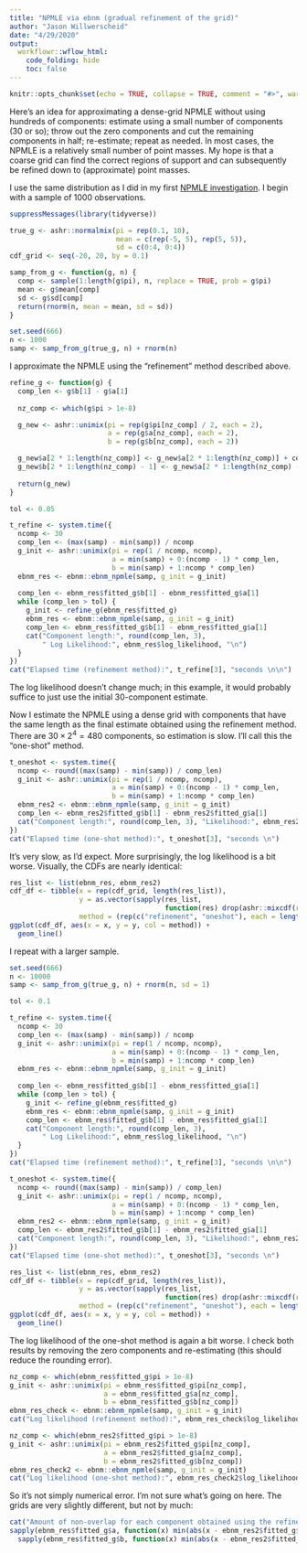 ```yaml
---
title: "NPMLE via ebnm (gradual refinement of the grid)"
author: "Jason Willwerscheid"
date: "4/29/2020"
output:
  workflowr::wflow_html:
    code_folding: hide
    toc: false
---
```


```r
knitr::opts_chunk$set(echo = TRUE, collapse = TRUE, comment = "#>", warning = TRUE)
```

Here's an idea for approximating a dense-grid NPMLE without using hundreds of components: estimate using a small number of components (30 or so); throw out the zero components and cut the remaining components in half; re-estimate; repeat as needed. In most cases, the NPMLE is a relatively small number of point masses. My hope is that a coarse grid can find the correct regions of support and can subsequently be refined down to (approximate) point masses.

I use the same distribution as I did in my first [NPMLE investigation](ebnm_npmle.Rmd). I begin with a sample of 1000 observations.

```r
suppressMessages(library(tidyverse))

true_g <- ashr::normalmix(pi = rep(0.1, 10),
                          mean = c(rep(-5, 5), rep(5, 5)),
                          sd = c(0:4, 0:4))
cdf_grid <- seq(-20, 20, by = 0.1)

samp_from_g <- function(g, n) {
  comp <- sample(1:length(g$pi), n, replace = TRUE, prob = g$pi)
  mean <- g$mean[comp]
  sd <- g$sd[comp]
  return(rnorm(n, mean = mean, sd = sd))
}

set.seed(666)
n <- 1000
samp <- samp_from_g(true_g, n) + rnorm(n)
```

I approximate the NPMLE using the "refinement" method described above.

```r
refine_g <- function(g) {
  comp_len <- g$b[1] - g$a[1]
  
  nz_comp <- which(g$pi > 1e-8)

  g_new <- ashr::unimix(pi = rep(g$pi[nz_comp] / 2, each = 2),
                        a = rep(g$a[nz_comp], each = 2),
                        b = rep(g$b[nz_comp], each = 2))

  g_new$a[2 * 1:length(nz_comp)] <- g_new$a[2 * 1:length(nz_comp)] + comp_len / 2
  g_new$b[2 * 1:length(nz_comp) - 1] <- g_new$a[2 * 1:length(nz_comp) - 1] + comp_len / 2
  
  return(g_new)
}

tol <- 0.05

t_refine <- system.time({
  ncomp <- 30
  comp_len <- (max(samp) - min(samp)) / ncomp
  g_init <- ashr::unimix(pi = rep(1 / ncomp, ncomp),
                         a = min(samp) + 0:(ncomp - 1) * comp_len,
                         b = min(samp) + 1:ncomp * comp_len)
  ebnm_res <- ebnm::ebnm_npmle(samp, g_init = g_init)
  
  comp_len <- ebnm_res$fitted_g$b[1] - ebnm_res$fitted_g$a[1]
  while (comp_len > tol) {
    g_init <- refine_g(ebnm_res$fitted_g)
    ebnm_res <- ebnm::ebnm_npmle(samp, g_init = g_init)
    comp_len <- ebnm_res$fitted_g$b[1] - ebnm_res$fitted_g$a[1]
    cat("Component length:", round(comp_len, 3), 
        " Log Likelihood:", ebnm_res$log_likelihood, "\n")
  }
})
cat("Elapsed time (refinement method):", t_refine[3], "seconds \n\n")
```

The log likelihood doesn't change much; in this example, it would probably suffice to just use the initial 30-component estimate. 

Now I estimate the NPMLE using a dense grid with components that have the same length as the final estimate obtained using the refinement method. There are $30 \times 2^4 = 480$ components, so estimation is slow. I'll call this the "one-shot" method.

```r
t_oneshot <- system.time({
  ncomp <- round((max(samp) - min(samp)) / comp_len)
  g_init <- ashr::unimix(pi = rep(1 / ncomp, ncomp),
                         a = min(samp) + 0:(ncomp - 1) * comp_len,
                         b = min(samp) + 1:ncomp * comp_len)
  ebnm_res2 <- ebnm::ebnm_npmle(samp, g_init = g_init)
  comp_len <- ebnm_res2$fitted_g$b[1] - ebnm_res2$fitted_g$a[1]
  cat("Component length:", round(comp_len, 3), "Likelihood:", ebnm_res2$log_likelihood, "\n")
})
cat("Elapsed time (one-shot method):", t_oneshot[3], "seconds \n")
```

It's very slow, as I'd expect. More surprisingly, the log likelihood is a bit worse. Visually, the CDFs are nearly identical:

```r
res_list <- list(ebnm_res, ebnm_res2)
cdf_df <- tibble(x = rep(cdf_grid, length(res_list)), 
                 y = as.vector(sapply(res_list, 
                                      function(res) drop(ashr::mixcdf(res$fitted_g, cdf_grid)))),
                 method = (rep(c("refinement", "oneshot"), each = length(cdf_grid))))
ggplot(cdf_df, aes(x = x, y = y, col = method)) + 
  geom_line()
```

I repeat with a larger sample.

```r
set.seed(666)
n <- 10000
samp <- samp_from_g(true_g, n) + rnorm(n, sd = 1)

tol <- 0.1

t_refine <- system.time({
  ncomp <- 30
  comp_len <- (max(samp) - min(samp)) / ncomp
  g_init <- ashr::unimix(pi = rep(1 / ncomp, ncomp),
                         a = min(samp) + 0:(ncomp - 1) * comp_len,
                         b = min(samp) + 1:ncomp * comp_len)
  ebnm_res <- ebnm::ebnm_npmle(samp, g_init = g_init)
  
  comp_len <- ebnm_res$fitted_g$b[1] - ebnm_res$fitted_g$a[1]
  while (comp_len > tol) {
    g_init <- refine_g(ebnm_res$fitted_g)
    ebnm_res <- ebnm::ebnm_npmle(samp, g_init = g_init)
    comp_len <- ebnm_res$fitted_g$b[1] - ebnm_res$fitted_g$a[1]
    cat("Component length:", round(comp_len, 3), 
        " Log Likelihood:", ebnm_res$log_likelihood, "\n")
  }
})
cat("Elapsed time (refinement method):", t_refine[3], "seconds \n\n")

t_oneshot <- system.time({
  ncomp <- round((max(samp) - min(samp)) / comp_len)
  g_init <- ashr::unimix(pi = rep(1 / ncomp, ncomp),
                         a = min(samp) + 0:(ncomp - 1) * comp_len,
                         b = min(samp) + 1:ncomp * comp_len)
  ebnm_res2 <- ebnm::ebnm_npmle(samp, g_init = g_init)
  comp_len <- ebnm_res2$fitted_g$b[1] - ebnm_res2$fitted_g$a[1]
  cat("Component length:", round(comp_len, 3), "Likelihood:", ebnm_res2$log_likelihood, "\n")
})
cat("Elapsed time (one-shot method):", t_oneshot[3], "seconds \n")

res_list <- list(ebnm_res, ebnm_res2)
cdf_df <- tibble(x = rep(cdf_grid, length(res_list)), 
                 y = as.vector(sapply(res_list, 
                                      function(res) drop(ashr::mixcdf(res$fitted_g, cdf_grid)))),
                 method = (rep(c("refinement", "oneshot"), each = length(cdf_grid))))
ggplot(cdf_df, aes(x = x, y = y, col = method)) + 
  geom_line()
```
The log likelihood of the one-shot method is again a bit worse. I check both results by removing the zero components and re-estimating (this should reduce the rounding error).

```r
nz_comp <- which(ebnm_res$fitted_g$pi > 1e-8)
g_init <- ashr::unimix(pi = ebnm_res$fitted_g$pi[nz_comp],
                       a = ebnm_res$fitted_g$a[nz_comp],
                       b = ebnm_res$fitted_g$b[nz_comp])
ebnm_res_check <- ebnm::ebnm_npmle(samp, g_init = g_init)
cat("Log likelihood (refinement method):", ebnm_res_check$log_likelihood, "\n")

nz_comp <- which(ebnm_res2$fitted_g$pi > 1e-8)
g_init <- ashr::unimix(pi = ebnm_res2$fitted_g$pi[nz_comp],
                       a = ebnm_res2$fitted_g$a[nz_comp],
                       b = ebnm_res2$fitted_g$b[nz_comp])
ebnm_res_check2 <- ebnm::ebnm_npmle(samp, g_init = g_init)
cat("Log likelihood (one-shot method):", ebnm_res_check2$log_likelihood, "\n")
```

So it's not simply numerical error. I'm not sure what's going on here. The grids are very slightly different, but not by much:

```r
cat("Amount of non-overlap for each component obtained using the refinement method:\n")
sapply(ebnm_res$fitted_g$a, function(x) min(abs(x - ebnm_res2$fitted_g$a))) +
  sapply(ebnm_res$fitted_g$b, function(x) min(abs(x - ebnm_res2$fitted_g$b)))
```
